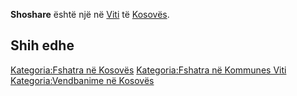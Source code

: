 {{Fshat në 
 | Emri                = Shoshare
 | EmriAlt                = 
 | NAME_SHORT_FORM=      
 | NAME_GENERIC=      
 | NAME_SORT_NAME_RO=      SHOSHARE
 | FULL_NAME_RO = Shoshare
 | FULL_NAME_ND_RO=Shoshare
 | SORT_NAME_RG=SHOSHARE
 | FULL_NAME_RG=Shoshare
 | FULL_NAME_ND_RG=Shoshare
 | SRP_NAME_SHORT_FORM=      
 | SRP_NAME_GENERIC=      
 | SRP_NAME_SORT_NAME_RO=      
 | SRP_FULL_NAME_RO = 
 | SRP_FULL_NAME_ND_RO=
 | SRP_SORT_NAME_RG=
 | SRP_FULL_NAME_RG=
 | SRP_FULL_NAME_ND_RG=
 | Emri (Rasa dhanore) = 
 | Figura              = 
 | Shteti              = Kosovo
 | Komuna              = Viti
 | Kodi postar         = 
 | Sipërfaqja          = 

 | Popullsia           = 

 | Regj. i popullsisë  = 
 | Dend. e popullsisë  = 
 | Faqja zyrtare       = 
 <!--- Koordinatat ----> 
 | Gjerësia            = 42.284722
 | Gjatësia            = 21.448333
 | Lartësia            = 
}}
'''Shoshare''' është një [[]] në [[Viti]] të [[Kosovës]].

<!-- == Gjeografia == -->
<!-- == Historia == -->
<!-- == Demografia == -->
== Shih edhe ==
{{Komuna Viti}}
{{Kosovo-Administrata-Cung}}

[[Kategoria:Fshatra në Kosovës]]
[[Kategoria:Fshatra në Kommunes Viti]]
[[Kategoria:Vendbanime në Kosovës]]